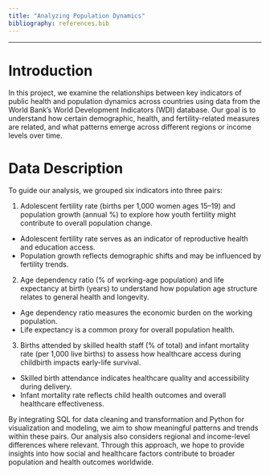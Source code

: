 ---
title: "Analyzing Population Dynamics"
bibliography: references.bib
---

---


# Introduction
In this project, we examine the relationships between key indicators of public health and population dynamics across countries using data from the World Bank’s World Development Indicators (WDI) database. Our goal is to understand how certain demographic, health, and fertility-related measures are related, and what patterns emerge across different regions or income levels over time.


# Data Description
To guide our analysis, we grouped six indicators into three pairs:

1. Adolescent fertility rate (births per 1,000 women ages 15–19) and population growth (annual %) to explore how youth fertility might contribute to overall population change.
- Adolescent fertility rate serves as an indicator of reproductive health and education access.
- Population growth reflects demographic shifts and may be influenced by fertility trends.

2. Age dependency ratio (% of working-age population) and life expectancy at birth (years) to understand how population age structure relates to general health and longevity.
- Age dependency ratio measures the economic burden on the working population.
- Life expectancy is a common proxy for overall population health.

3. Births attended by skilled health staff (% of total) and infant mortality rate (per 1,000 live births) to assess how healthcare access during childbirth impacts early-life survival.
- Skilled birth attendance indicates healthcare quality and accessibility during delivery.
- Infant mortality rate reflects child health outcomes and overall healthcare effectiveness.

By integrating SQL for data cleaning and transformation and Python for visualization and modeling, we aim to show meaningful patterns and trends within these pairs. Our analysis also considers regional and income-level differences where relevant. Through this approach, we hope to provide insights into how social and healthcare factors contribute to broader population and health outcomes worldwide.